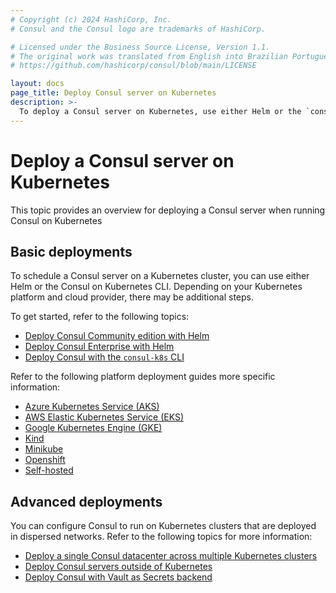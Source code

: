 ```yaml
---
# Copyright (c) 2024 HashiCorp, Inc.
# Consul and the Consul logo are trademarks of HashiCorp.

# Licensed under the Business Source License, Version 1.1.
# The original work was translated from English into Brazilian Portuguese.
# https://github.com/hashicorp/consul/blob/main/LICENSE

layout: docs
page_title: Deploy Consul server on Kubernetes
description: >-
  To deploy a Consul server on Kubernetes, use either Helm or the `consul-k8s` CLI to schedule the server. Learn about additional steps for deploying a Consul server to different Kubernetes platforms.
---
```


# Deploy a Consul server on Kubernetes

This topic provides an overview for deploying a Consul server when running Consul on Kubernetes

## Basic deployments

To schedule a Consul server on a Kubernetes cluster, you can use either Helm or the Consul on Kubernetes CLI. Depending on your Kubernetes platform and cloud provider, there may be additional steps.

To get started, refer to the following topics:

- [Deploy Consul Community edition with Helm](/consul/docs/deploy/server/k8s/helm)
- [Deploy Consul Enterprise with Helm](/consul/docs/deploy/server/k8s/enterprise)
- [Deploy Consul with the `consul-k8s` CLI](/consul/docs/deploy/server/k8s/consul-k8s)

Refer to the following platform deployment guides more specific information:

- [Azure Kubernetes Service (AKS)](/consul/docs/deploy/server/k8s/platform/aks)
- [AWS Elastic Kubernetes Service (EKS)](/consul/docs/deploy/server/k8s/platform/eks)
- [Google Kubernetes Engine (GKE)](/consul/docs/deploy/server/k8s/platform/gke)
- [Kind](/consul/docs/deploy/server/k8s/platform/kind)
- [Minikube](/consul/docs/deploy/server/k8s/platform/minikube)
- [Openshift](/consul/docs/deploy/server/k8s/platform/openshift)
- [Self-hosted](/consul/docs/deploy/server/k8s/platform/self-hosted)

## Advanced deployments

You can configure Consul to run on Kubernetes clusters that are deployed in dispersed networks. Refer to the following topics for more information:

- [Deploy a single Consul datacenter across multiple Kubernetes clusters](/consul/docs/deploy/server/k8s/multi-cluster)
- [Deploy Consul servers outside of Kubernetes](/consul/docs/deploy/server/k8s/external)
- [Deploy Consul with Vault as Secrets backend](/consul/docs/deploy/server/k8s/vault)
